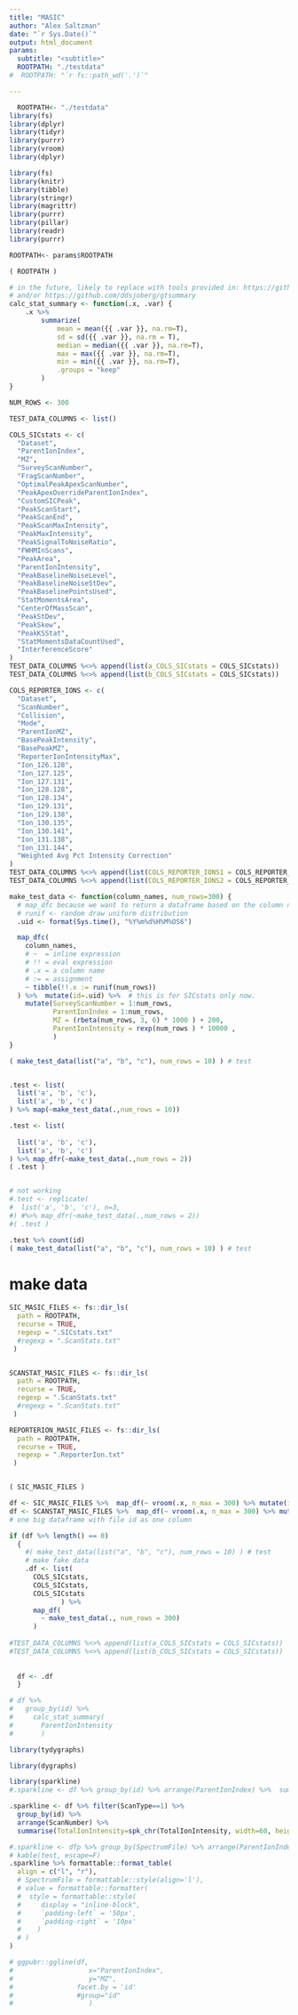 ```yaml
---
title: "MASIC"
author: "Alex Saltzman"
date: "`r Sys.Date()`"
output: html_document
params:
  subtitle: "<subtitle>"
  ROOTPATH: "./testdata"
#  ROOTPATH: "`r fs::path_wd('.')`"

---
```



```r

  ROOTPATH<- "./testdata"
library(fs)
library(dplyr)
library(tidyr)
library(purrr)
library(vroom)
library(dplyr)

library(fs)
library(knitr)
library(tibble)
library(stringr)
library(magrittr)
library(purrr)
library(pillar)
library(readr)
library(purrr)

ROOTPATH<- params$ROOTPATH

( ROOTPATH )
```


```r
# in the future, likely to replace with tools provided in: https://github.com/easystats/report
# and/or https://github.com/ddsjoberg/gtsummary
calc_stat_summary <- function(.x, .var) {
    .x %>%
        summarize(
            mean = mean({{ .var }}, na.rm=T),
            sd = sd({{ .var }}, na.rm = T),
            median = median({{ .var }}, na.rm=T),
            max = max({{ .var }}, na.rm=T),
            min = min({{ .var }}, na.rm=T),
            .groups = "keep"
        )
}

```
  
  
```r

NUM_ROWS <- 300

TEST_DATA_COLUMNS <- list()

COLS_SICstats <- c(
  "Dataset",
  "ParentIonIndex",
  "MZ",
  "SurveyScanNumber",
  "FragScanNumber",
  "OptimalPeakApexScanNumber",
  "PeakApexOverrideParentIonIndex",
  "CustomSICPeak",
  "PeakScanStart",
  "PeakScanEnd",
  "PeakScanMaxIntensity",
  "PeakMaxIntensity",
  "PeakSignalToNoiseRatio",
  "FWHMInScans",
  "PeakArea",
  "ParentIonIntensity",
  "PeakBaselineNoiseLevel",
  "PeakBaselineNoiseStDev",
  "PeakBaselinePointsUsed",
  "StatMomentsArea",
  "CenterOfMassScan",
  "PeakStDev",
  "PeakSkew",
  "PeakKSStat",
  "StatMomentsDataCountUsed",
  "InterferenceScore"
)
TEST_DATA_COLUMNS %<>% append(list(a_COLS_SICstats = COLS_SICstats))
TEST_DATA_COLUMNS %<>% append(list(b_COLS_SICstats = COLS_SICstats))

COLS_REPORTER_IONS <- c(
  "Dataset",
  "ScanNumber",
  "Collision",
  "Mode",
  "ParentIonMZ",
  "BasePeakIntensity",
  "BasePeakMZ",
  "ReporterIonIntensityMax",
  "Ion_126.128",
  "Ion_127.125",
  "Ion_127.131",
  "Ion_128.128",
  "Ion_128.134",
  "Ion_129.131",
  "Ion_129.138",
  "Ion_130.135",
  "Ion_130.141",
  "Ion_131.138",
  "Ion_131.144",
  "Weighted Avg Pct Intensity Correction"
)
TEST_DATA_COLUMNS %<>% append(list(COLS_REPORTER_IONS1 = COLS_REPORTER_IONS))
TEST_DATA_COLUMNS %<>% append(list(COLS_REPORTER_IONS2 = COLS_REPORTER_IONS))

make_test_data <- function(column_names, num_rows=300) {
  # map_dfc because we want to return a dataframe based on the column names we are feeding in
  # runif <- random draw uniform distribution
  .uid <- format(Sys.time(), "%Y%m%d%H%M%OS6") 

  map_dfc(
    column_names,
    # ~  = inline expression
    # !! = eval expression
    # .x = a column name
    # := = assignment
    ~ tibble(!!.x := runif(num_rows))
  ) %>%  mutate(id=.uid) %>%  # this is for SICstats only now.
    mutate(SurveyScanNumber = 1:num_rows,
           ParentIonIndex = 1:num_rows,
           MZ = (rbeta(num_rows, 3, 6) * 1000 ) + 200,
           ParentIonIntensity = rexp(num_rows ) * 10000 ,
           )
}

( make_test_data(list("a", "b", "c"), num_rows = 10) ) # test


.test <- list(
  list('a', 'b', 'c'),
  list('a', 'b', 'c')
) %>% map(~make_test_data(.,num_rows = 10))

.test <- list(
  
  list('a', 'b', 'c'),
  list('a', 'b', 'c')
) %>% map_dfr(~make_test_data(.,num_rows = 2))
( .test )


# not working
#.test <- replicate(
#  list('a', 'b', 'c'), n=3,
#) #%>% map_dfr(~make_test_data(.,num_rows = 2))
#( .test )

.test %>% count(id)
( make_test_data(list("a", "b", "c"), num_rows = 10) ) # test

```
# make data
  


```r
SIC_MASIC_FILES <- fs::dir_ls(
  path = ROOTPATH,
  recurse = TRUE,
  regexp = ".SICstats.txt"
  #regexp = ".ScanStats.txt"
 )


SCANSTAT_MASIC_FILES <- fs::dir_ls(
  path = ROOTPATH,
  recurse = TRUE,
  regexp = ".ScanStats.txt"
  #regexp = ".ScanStats.txt"
 )

REPORTERION_MASIC_FILES <- fs::dir_ls(
  path = ROOTPATH,
  recurse = TRUE,
  regexp = ".ReporterIon.txt"
 )


( SIC_MASIC_FILES )

df <- SIC_MASIC_FILES %>%  map_df(~ vroom(.x, n_max = 300) %>% mutate(id = fs::path_file(.x)))
df <- SCANSTAT_MASIC_FILES %>%  map_df(~ vroom(.x, n_max = 300) %>% mutate(id = fs::path_file(.x)))
# one big dataframe with file id as one column

if (df %>% length() == 0)
  {
    #( make_test_data(list("a", "b", "c"), num_rows = 10) ) # test
    # make fake data
    .df <- list(
      COLS_SICstats,
      COLS_SICstats,
      COLS_SICstats
             ) %>% 
      map_df(
        ~ make_test_data(., num_rows = 300)
      )
    
#TEST_DATA_COLUMNS %<>% append(list(a_COLS_SICstats = COLS_SICstats))
#TEST_DATA_COLUMNS %<>% append(list(b_COLS_SICstats = COLS_SICstats))
    
    
  df <- .df
  }

```


```r
# df %>% 
#   group_by(id) %>% 
#     calc_stat_summary(
#       ParentIonIntensity
#       )


```

```r
library(tydygraphs)

library(dygraphs)

library(sparkline)
#.sparkline <- df %>% group_by(id) %>% arrange(ParentIonIndex) %>%  summarise(ParentIonIntensity=spk_chr(ParentIonIntensity, width=600, height=100))

.sparkline <- df %>% filter(ScanType==1) %>%  
  group_by(id) %>%
  arrange(ScanNumber) %>%
  summarise(TotalIonIntensity=spk_chr(TotalIonIntensity, width=60, height=10))

#.sparkline <- dfp %>% group_by(SpectrumFile) %>% arrange(ParentIonIndex) %>%   summarise(value=spk_chr(ParentIonIntensity, options=list(spotColor=FALSE)))
# kable(test, escape=F)
.sparkline %>% formattable::format_table(
  align = c("l", "r"), 
  # SpectrumFile = formattable::style(align='l'),
  # value = formattable::formatter(
  #  style = formattable::style(
  #     display = "inline-block",  
  #     `padding-left` = '50px',
  #     `padding-right` = '10px'
  #    )
  # ) 
)
```


```r

# ggpubr::ggline(df,
#                   x="ParentIonIndex",
#                   y="MZ",
#                facet.by = 'id'
#                #group="id"
#                   )

```


